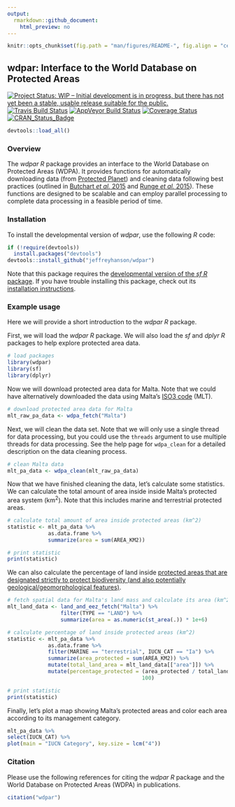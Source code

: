 ```yaml
---
output:
  rmarkdown::github_document:
    html_preview: no
---
```


```r
knitr::opts_chunk$set(fig.path = "man/figures/README-", fig.align = "center")
```

<!--- README.md is generated from README.Rmd. Please edit that file -->

## wdpar: Interface to the World Database on Protected Areas

[![Project Status: WIP – Initial development is in progress, but there has not yet been a stable, usable release suitable for the public.](http://www.repostatus.org/badges/latest/wip.svg)](http://www.repostatus.org/#wip)
[![Travis Build Status](https://img.shields.io/travis/jeffreyhanson/wdpar/master.svg?label=Mac%20OSX%20%26%20Linux)](https://travis-ci.org/jeffreyhanson/wdpar)
[![AppVeyor Build Status](https://img.shields.io/appveyor/ci/jeffreyhanson/wdpa/master.svg?label=Windows)](https://ci.appveyor.com/project/jeffreyhanson/wdpar)
[![Coverage Status](https://codecov.io/github/jeffreyhanson/wdpa/coverage.svg?branch=master)](https://codecov.io/github/jeffreyhanson/wdpar?branch=master)
[![CRAN_Status_Badge](http://www.r-pkg.org/badges/version/wdpa)](https://CRAN.R-project.org/package=wdpar)

```r
devtools::load_all()
```

### Overview

The _wdpar R_ package provides an interface to the World Database on Protected Areas (WDPA). It provides functions for automatically downloading data (from [Protected Planet](http://protectedplanet.net)) and cleaning data following best practices (outlined in [Butchart _et al._ 2015](https://dx.doi.org/10.1111/conl.12158) and [Runge _et al._ 2015](https://dx.doi.org/10.1126/science.aac9180)). These functions are designed to be scalable and can employ parallel processing to complete data processing in a feasible period of time.

### Installation

To install the developmental version of _wdpar_, use the following _R_ code:

```r
if (!require(devtools))
  install.packages("devtools")
devtools::install_github("jeffreyhanson/wdpar")
```

Note that this package requires the [developmental version of the _sf R_ package](https://github.com/r-spatial/sf). If you have trouble installing this package, check out its [installation instructions](https://github.com/r-spatial/sf#installling).

### Example usage

Here we will provide a short introduction to the _wdpar R_ package.

First, we will load the _wdpar R_ package. We will also load the _sf_ and _dplyr R_ packages to help explore protected area data.

```r
# load packages
library(wdpar)
library(sf)
library(dplyr)
```

Now we will download protected area data for Malta. Note that we could have alternatively downloaded the data using Malta's [ISO3 code](https://en.wikipedia.org/wiki/ISO_3166-1_alpha-3) (MLT).

```r
# download protected area data for Malta
mlt_raw_pa_data <- wdpa_fetch("Malta")
```

Next, we will clean the data set. Note that we will only use a single thread for data processing, but you could use the `threads` argument to use multiple threads for data processing. See the help page for `wdpa_clean` for a detailed description on the data cleaning process.

```r
# clean Malta data
mlt_pa_data <- wdpa_clean(mlt_raw_pa_data)
```

Now that we have finished cleaning the data, let's calculate some statistics. We can calculate the total amount of area inside inside Malta's protected area system (km$^2$). Note that this includes marine and terrestrial protected areas.

```r
# calculate total amount of area inside protected areas (km^2)
statistic <- mlt_pa_data %>%
             as.data.frame %>%
             summarize(area = sum(AREA_KM2))

# print statistic
print(statistic)
```

We can also calculate the percentage of land inside [protected areas that are designated strictly to protect biodiversity (and also potentially geological/geomorphological features)](https://www.iucn.org/theme/protected-areas/about/protected-area-categories).

```r
# fetch spatial data for Malta's land mass and calculate its area (km^2)
mlt_land_data <- land_and_eez_fetch("Malta") %>%
                 filter(TYPE == "LAND") %>%
                 summarize(area = as.numeric(st_area(.)) * 1e+6)

# calculate percentage of land inside protected areas (km^2)
statistic <- mlt_pa_data %>%
             as.data.frame %>%
             filter(MARINE == "terrestrial", IUCN_CAT == "Ia") %>%
             summarize(area_protected = sum(AREA_KM2)) %>%
             mutate(total_land_area = mlt_land_data[["area"]]) %>%
             mutate(percentage_protected = (area_protected / total_land_area) *
                                           100)

# print statistic
print(statistic)
```

Finally, let's plot a map showing Malta's protected areas and color each area according to its management category.

```r
mlt_pa_data %>%
select(IUCN_CAT) %>%
plot(main = "IUCN Category", key.size = lcm("4"))
```

### Citation

Please use the following references for citing the _wdpar R_ package and the World Database on Protected Areas (WDPA) in publications.

```r
citation("wdpar")
```
